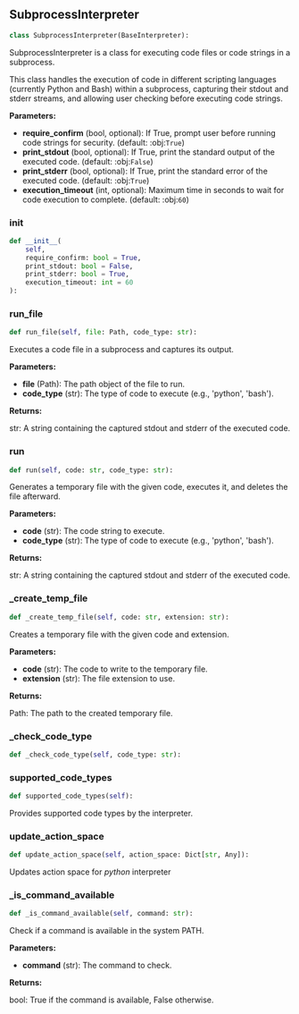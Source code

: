 <a id="camel.interpreters.subprocess_interpreter"></a>

<a id="camel.interpreters.subprocess_interpreter.SubprocessInterpreter"></a>

## SubprocessInterpreter

```python
class SubprocessInterpreter(BaseInterpreter):
```

SubprocessInterpreter is a class for executing code files or code
strings in a subprocess.

This class handles the execution of code in different scripting languages
(currently Python and Bash) within a subprocess, capturing their
stdout and stderr streams, and allowing user checking before executing code
strings.

**Parameters:**

- **require_confirm** (bool, optional): If True, prompt user before running code strings for security. (default: :obj:`True`)
- **print_stdout** (bool, optional): If True, print the standard output of the executed code. (default: :obj:`False`)
- **print_stderr** (bool, optional): If True, print the standard error of the executed code. (default: :obj:`True`)
- **execution_timeout** (int, optional): Maximum time in seconds to wait for code execution to complete. (default: :obj:`60`)

<a id="camel.interpreters.subprocess_interpreter.SubprocessInterpreter.__init__"></a>

### __init__

```python
def __init__(
    self,
    require_confirm: bool = True,
    print_stdout: bool = False,
    print_stderr: bool = True,
    execution_timeout: int = 60
):
```

<a id="camel.interpreters.subprocess_interpreter.SubprocessInterpreter.run_file"></a>

### run_file

```python
def run_file(self, file: Path, code_type: str):
```

Executes a code file in a subprocess and captures its output.

**Parameters:**

- **file** (Path): The path object of the file to run.
- **code_type** (str): The type of code to execute (e.g., 'python', 'bash').

**Returns:**

  str: A string containing the captured stdout and stderr of the
executed code.

<a id="camel.interpreters.subprocess_interpreter.SubprocessInterpreter.run"></a>

### run

```python
def run(self, code: str, code_type: str):
```

Generates a temporary file with the given code, executes it, and
deletes the file afterward.

**Parameters:**

- **code** (str): The code string to execute.
- **code_type** (str): The type of code to execute (e.g., 'python', 'bash').

**Returns:**

  str: A string containing the captured stdout and stderr of the
executed code.

<a id="camel.interpreters.subprocess_interpreter.SubprocessInterpreter._create_temp_file"></a>

### _create_temp_file

```python
def _create_temp_file(self, code: str, extension: str):
```

Creates a temporary file with the given code and extension.

**Parameters:**

- **code** (str): The code to write to the temporary file.
- **extension** (str): The file extension to use.

**Returns:**

  Path: The path to the created temporary file.

<a id="camel.interpreters.subprocess_interpreter.SubprocessInterpreter._check_code_type"></a>

### _check_code_type

```python
def _check_code_type(self, code_type: str):
```

<a id="camel.interpreters.subprocess_interpreter.SubprocessInterpreter.supported_code_types"></a>

### supported_code_types

```python
def supported_code_types(self):
```

Provides supported code types by the interpreter.

<a id="camel.interpreters.subprocess_interpreter.SubprocessInterpreter.update_action_space"></a>

### update_action_space

```python
def update_action_space(self, action_space: Dict[str, Any]):
```

Updates action space for *python* interpreter

<a id="camel.interpreters.subprocess_interpreter.SubprocessInterpreter._is_command_available"></a>

### _is_command_available

```python
def _is_command_available(self, command: str):
```

Check if a command is available in the system PATH.

**Parameters:**

- **command** (str): The command to check.

**Returns:**

  bool: True if the command is available, False otherwise.
